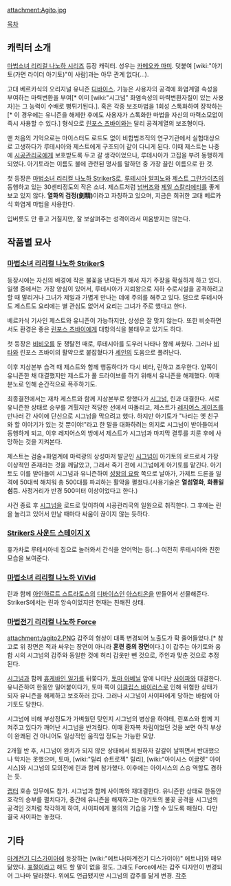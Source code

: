 attachment:Agito.jpg
{{{+1 Agito / アギト}}}

[[목차]]

== 캐릭터 소개 ==
[[마법소녀 리리컬 나노하 시리즈]] 등장 캐릭터. 성우는 [[카메오카 마미]].
덧붙여 [wiki:"아기토(가면 라이더 아기토)"이 사람]과는 아무 관계 없다(...).

고대 베르카식의 오리지널 유니즌 [[디바이스]]. 
기능은 사용자의 공격에 화염계열 속성을 부여하는 마력변환을 부여[* 이미 [wiki:"시그넘" 화염속성의 마력변환자질이 있는 사용자]는 그 능력이 수배로 뻥튀기된다.]. 혹은 각종 보조마법을 1회성 스톡화하여 장착하는[* 이 경우에는 유니즌을 해제한 후에도 사용자가 스톡화한 마법을 자신의 마력소모없이 즉시 사용할 수 있다.] 형식으로 [[린포스 츠바이]]와는 달리 공격계열의 보조형이다.

맨 처음의 기억으로는 마이스터도 로드도 없이 비합법조직의 연구기관에서 실험대상으로 고생하다가 루테시아와 제스트에게 구조되어 같이 다니게 된다. 이때 제스트는 나중에 [[시공관리국]]에게 보호받도록 두고 갈 생각이었으나, 루테시아가 고집을 부려 동행하게 되었다. 아기토라는 이름도 불에 관련된 명사를 말하던 중 가장 끌린 이름으로 한 것.

첫 등장은 [[마법소녀 리리컬 나노하 StrikerS]]로, [[루테시아 알피노]]와 [[제스트 그란가이츠]]의 동행하고 있는 30센티정도의 작은 소녀. 제스트처럼 [[넘버즈]]와 [[제일 스칼리에티]]를 좋게 보고 있지 않다. '''열화의 검정(劍精)'''이라고 자칭하고 있으며, 지금은 희귀한 고대 베르카식 화염계 마법을 사용한다.

입버릇도 안 좋고 거칠지만, 잘 보살펴주는 성격이라서 미움받지는 않는다. 

== 작품별 묘사 ==
=== [[마법소녀 리리컬 나노하 StrikerS]] ===
등장시에는 자신의 배경에 작은 불꽃을 낸다든가 해서 자기 주장을 확실하게 하고 있다. 일행 중에서는 가장 양심이 있어서, 루테시아가 지뢰왕으로 지하 수로시설을 공격하려고 할 때 말리거나 그녀가 제일과 가볍게 만나는 데에 주의를 해주고 있다. 덤으로 루테시아도 제스트도 요리에는 별 관심도 없어서 요리는 그녀가 주로 했다고 한다.

베르카식 기사인 제스트와 유니즌이 가능하지만, 상성은 잘 맞지 않는다. 또한 비슷하면서도 환경은 좋은 [[린포스 츠바이]]에게 대항의식을 불태우고 있기도 하다.

첫 등장은 [[비비오]]를 둔 쟁탈전 때로, 루테시아를 도우러 나타나 함께 싸웠다. 그러나 [[비타]]와 린포스 츠바이의 활약으로 붙잡혔다가 [[세인]]의 도움으로 풀려난다.

이후 지상본부 습격 때 제스트와 함께 행동하다가 다시 비타, 린하고 조우한다. 양쪽이 유니즌한 채 대결했지만 제스트가 풀 드라이브를 하기 위해서 유니즌을 해제했다. 이때 분노로 인해 순간적으로 폭주하기도.

최종결전에서는 재차 제스트와 함께 지상본부로 향했다가 [[시그넘]], 린과 대결한다. 서로 유니즌한 상태로 승부를 겨뤘지만 적당한 선에서 따돌리고, 제스트가 [[레지어스 게이즈]]를 만나러 간 사이에 단신으로 시그넘을 막으려고 했다. 하지만 아기토가 "나리는 옛 친구와 할 이야기가 있는 것 뿐이야!"라고 한 말을 대화하려는 의지로 시그넘이 받아들여서 동행하게 되고, 이후 레지어스의 방에서 제스트가 시그넘과 마지막 결투를 치룬 후에 사망하는 것을 지켜본다.

제스트는 검술+화염계에 마력광의 상성마저 발군인 [[시그넘]]이 아기토의 로드로서 가장 이상적인 존재라는 것을 깨달았고, 그래서 죽기 전에 시그넘에게 아기토를 맡긴다.  아기토도 이를 받아들여 시그넘과 유니즌하여 [[성왕의 요람]] 쪽으로 날아가, 가제트 드론을 일격에 50대씩 해치워 총 500대를 파괴하는 활약을 펼쳤다.(사용기술은 '''열섬열화''', '''화룡일섬'''등. 사정거리가 반경 500미터 이상이었다고 한다.) 

사건 종료 후 [[시그넘]]을 로드로 맞이하여 시공관리국의 일원으로 취직한다. 그 후에는 린을 놀리고 있어서 만날 때마다 싸움이 끊이지 않는 듯하다.

=== [[StrikerS 사운드 스테이지 X]] ===
휴가차로 루테시아네 집으로 놀러와서 간식을 얻어먹는 등(...) 여전히 루테시아와 친한 모습을 보여준다.

=== [[마법소녀 리리컬 나노하 ViVid]] ===
린과 함께 [[아인하르트 스트라토스]]의 [[디바이스]]인 [[아스티온]]을 만들어서 선물해준다. StrikerS에서는 린과 앙숙이었지만 현재는 친해진 상태.

=== [[마법전기 리리컬 나노하 Force]] ===
attachment:/agito2.PNG
갑주의 형상이 대폭 변경되어 노출도가 확 줄어들었다.[* 참고로 위 장면은 적과 싸우는 장면이 아니라 '''훈련 중의 장면'''이다.] 이 갑주는 아기토와 융합 시의 시그넘의 갑주와 동일한 것에 허리 갑옷만 뺀 것으로, 주인과 맞춘 것으로 추정된다.

[[시그넘]]과 함께 [[휴케바인 일가]]를 뒤쫓다가, [[토마 아베닐]] 앞에 나타난 [[사이파]]와 대결한다. 유니즌하여 한동안 밀어붙이다가, 토마 쪽이 [[이클립스 바이러스]]로 인해 위험한 상태가 되자 유니즌을 해제하고 보호하러 갔다. 그러나 시그넘이 사이파에게 당하는 바람에 아기토도 당한다.

시그넘에 비해 부상정도가 가벼웠던 탓인지 시그넘의 병상을 하야테, 린포스와 함께 지켜주고 있다가 깨어난 시그넘을 반겨줬다. 이때 환자복 차림이었던 것을 보면 아직 부상이 완쾌된 건 아니어도 일상적인 움직임 정도는 가능한 모양.

2개월 반 후, 시그넘이 완치가 되지 않은 상태에서 퇴원하자 갈갈이 날뛰면서 반대했으나 막지는 못했으며, 토마, [wiki:"릴리 슈트로젝" 릴리], [wiki:"아이시스 이글렛" 아이시스]와 시그넘의 모의전에 린과 함께 참가했다. 이후에는 아이시스의 스승 역할도 겸하는 듯.

[[랩터]] 호송 임무에도 참가. 시그넘과 함께 사이파와 재대결한다. 유니즌한 상태로 한동안 호각의 승부를 펼치다가, 중간에 유니즌을 해제하고는 아기토의 불꽃 공격을 시그넘의 공격인 것처럼 착각하게 하여, 사이파에게 불의의 기습을 가할 수 있도록 해줬다. 다만 결국 사이파는 놓쳤다.

== 기타 ==
[[마계전기 디스가이아]]에 등장하는 [wiki:"에트나(마계전기 디스가이아)" 에트나]와 매우 닮았다. [[표절]]이라고 해도 할 말이 없을 정도. 그래도 Force에서는 갑주 디자인이 변경되어 그나마 달라졌다. 위에도 언급됐지만 시그넘의 갑주를 닮게 변경.
[[각주]]
